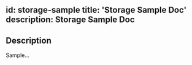 
id: storage-sample
title: 'Storage Sample Doc'
description: Storage Sample Doc
---


## Description

Sample...
